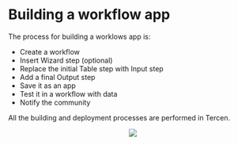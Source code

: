# Building a workflow app

The process for building a worklows app is:

* Create a workflow
* Insert Wizard step (optional)
* Replace the initial Table step with Input step
* Add a final Output step
* Save it as an app
* Test it in a workflow with data
* Notify the community

All the building and deployment processes are performed in Tercen.


<center>![](images/goldfish.png)</center>